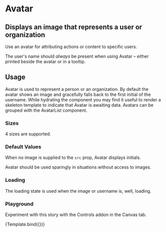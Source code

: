 

<Meta title="Design System/Avatar" component={Avatar} />

# Avatar

## Displays an image that represents a user or organization

Use an avatar for attributing actions or content to specific users.

The user's name should _always_ be present when using Avatar – either printed beside the avatar or in a tooltip.

<Story name="standard">
  <Avatar
    size="large"
    username="Rich Tillman"
    src="https://avatars.githubusercontent.com/u/183598"
  />
</Story>

<Preview withToolbar>
  <Story name="standard">
    <Avatar
      size="large"
      username="Rich Tillman"
      src="https://avatars.githubusercontent.com/u/183598"
    />
  </Story>
</Preview>

<ArgsTable of={Avatar} />

## Usage

Avatar is used to represent a person or an organization. By default the avatar shows an image and gracefully falls back to the first initial of the username. While hydrating the component you may find it useful to render a skeleton template to indicate that Avatar is awaiting data. Avatars can be grouped with the AvatarList component.

### Sizes

4 sizes are supported.

<Story name="sizes">
  <div>
    <Avatar
      size="large"
      username="Rich Tillman"
      src="https://avatars.githubusercontent.com/u/183598"
    />
    <Avatar
      size="medium"
      username="Rich Tillman"
      src="https://avatars.githubusercontent.com/u/183598"
    />
    <Avatar
      size="small"
      username="Rich Tillman"
      src="https://avatars.githubusercontent.com/u/183598"
    />
    <Avatar
      size="tiny"
      username="Rich Tillman"
      src="https://avatars.githubusercontent.com/u/183598"
    />
  </div>
</Story>

### Default Values

When no image is supplied to the `src` prop, Avatar displays initials.

Avatar should be used sparingly in situations without access to images.

<Story name="initials">
  <div>
    <Avatar username="Rich Tillman" />
    <Avatar username="Dominic Nguyen" />
    <Avatar username="Kyle Suss" />
    <Avatar username="Michael Shilman" />
  </div>
</Story>

### Loading

The loading state is used when the image or username is, well, loading.

<Story name="loading">
  <div>
    <Avatar size="large" loading />
    <Avatar size="medium" loading />
    <Avatar size="small" loading />
    <Avatar size="tiny" loading />
  </div>
</Story>

### Playground

Experiment with this story with the Controls addon in the Canvas tab.


<Canvas>
  <Story name="controls" args={{
    loading: false,
    size: "tiny",
    username: "Rich Tillman",
    src: "https://avatars2.githubusercontent.com/u/263385"
  }}>
    {Template.bind({})}
  </Story>
</Canvas>
